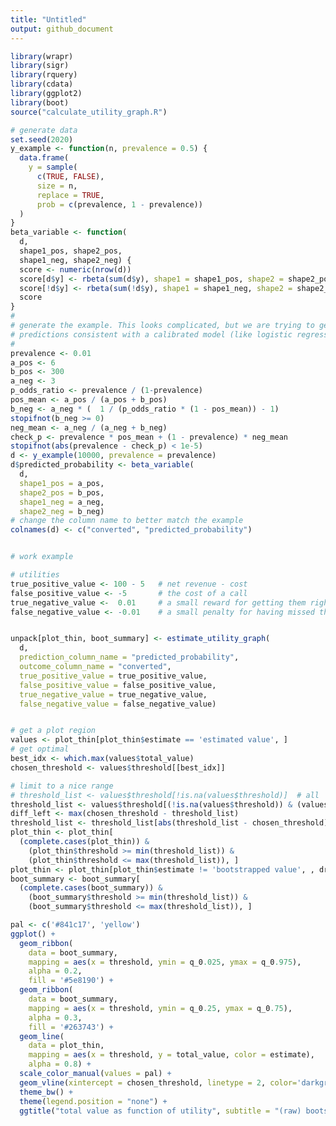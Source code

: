 ```yaml
---
title: "Untitled"
output: github_document
---
```


```r
library(wrapr)
library(sigr)
library(rquery)
library(cdata)
library(ggplot2)
library(boot)
source("calculate_utility_graph.R")

# generate data
set.seed(2020)
y_example <- function(n, prevalence = 0.5) {
  data.frame(
    y = sample(
      c(TRUE, FALSE), 
      size = n, 
      replace = TRUE,
      prob = c(prevalence, 1 - prevalence))
  )
}
beta_variable <- function(
  d, 
  shape1_pos, shape2_pos, 
  shape1_neg, shape2_neg) {
  score <- numeric(nrow(d))
  score[d$y] <- rbeta(sum(d$y), shape1 = shape1_pos, shape2 = shape2_pos)
  score[!d$y] <- rbeta(sum(!d$y), shape1 = shape1_neg, shape2 = shape2_neg)
  score
}
#
# generate the example. This looks complicated, but we are trying to generate
# predictions consistent with a calibrated model (like logistic regression)
#
prevalence <- 0.01
a_pos <- 6
b_pos <- 300
a_neg <- 3
p_odds_ratio <- prevalence / (1-prevalence)
pos_mean <- a_pos / (a_pos + b_pos)
b_neg <- a_neg * (  1 / (p_odds_ratio * (1 - pos_mean)) - 1)
stopifnot(b_neg >= 0)
neg_mean <- a_neg / (a_neg + b_neg)
check_p <- prevalence * pos_mean + (1 - prevalence) * neg_mean
stopifnot(abs(prevalence - check_p) < 1e-5)
d <- y_example(10000, prevalence = prevalence)
d$predicted_probability <- beta_variable(
  d,
  shape1_pos = a_pos, 
  shape2_pos = b_pos,
  shape1_neg = a_neg,
  shape2_neg = b_neg)
# change the column name to better match the example
colnames(d) <- c("converted", "predicted_probability")


# work example

# utilities
true_positive_value <- 100 - 5   # net revenue - cost
false_positive_value <- -5       # the cost of a call
true_negative_value <-  0.01     # a small reward for getting them right
false_negative_value <- -0.01    # a small penalty for having missed them


unpack[plot_thin, boot_summary] <- estimate_utility_graph(
  d,
  prediction_column_name = "predicted_probability",
  outcome_column_name = "converted",
  true_positive_value = true_positive_value,
  false_positive_value = false_positive_value,
  true_negative_value = true_negative_value,
  false_negative_value = false_negative_value)


# get a plot region
values <- plot_thin[plot_thin$estimate == 'estimated value', ]
# get optimal
best_idx <- which.max(values$total_value)
chosen_threshold <- values$threshold[[best_idx]]

# limit to a nice range
# threshold_list <- values$threshold[!is.na(values$threshold)]  # all
threshold_list <- values$threshold[(!is.na(values$threshold)) & (values$total_value >= -0.5*max(values$total_value))]  # nice
diff_left <- max(chosen_threshold - threshold_list)
threshold_list <- threshold_list[abs(threshold_list - chosen_threshold) <= 2*diff_left]
plot_thin <- plot_thin[
  (complete.cases(plot_thin)) &
    (plot_thin$threshold >= min(threshold_list)) &
    (plot_thin$threshold <= max(threshold_list)), ]
plot_thin <- plot_thin[plot_thin$estimate != 'bootstrapped value', , drop = FALSE]
boot_summary <- boot_summary[
  (complete.cases(boot_summary)) &
    (boot_summary$threshold >= min(threshold_list)) &
    (boot_summary$threshold <= max(threshold_list)), ]

pal <- c('#841c17', 'yellow')
ggplot() +
  geom_ribbon(
    data = boot_summary,
    mapping = aes(x = threshold, ymin = q_0.025, ymax = q_0.975),
    alpha = 0.2,
    fill = '#5e8190') +
  geom_ribbon(
    data = boot_summary,
    mapping = aes(x = threshold, ymin = q_0.25, ymax = q_0.75),
    alpha = 0.3,
    fill = '#263743') +
  geom_line(
    data = plot_thin,
    mapping = aes(x = threshold, y = total_value, color = estimate),
    alpha = 0.8) + 
  scale_color_manual(values = pal) +
  geom_vline(xintercept = chosen_threshold, linetype = 2, color='darkgray') +
  theme_bw() +
  theme(legend.position = "none") +
  ggtitle("total value as function of utility", subtitle = "(raw) bootstrapped 95% and 50% quantile ranges shown")
```

